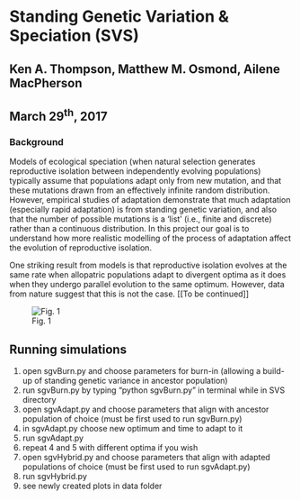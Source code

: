 # Standing Genetic Variation & Speciation (SVS)
## Ken A. Thompson, Matthew M. Osmond, Ailene MacPherson
## March 29^th^, 2017

### Background

Models of ecological speciation (when natural selection generates reproductive isolation between independently evolving populations) typically assume that populations adapt only from new mutation, and that these mutations drawn from an effectively infinite random distribution. However, empirical studies of adaptation demonstrate that much adaptation (especially rapid adaptation) is from standing genetic variation, and also that the number of possible mutations is a 'list' (i.e., finite and discrete) rather than a continuous distribution. In this project our goal is to understand how more realistic modelling of the process of adaptation affect the evolution of reproductive isolation.

One striking result from models is that reproductive isolation evolves at the same rate when allopatric populations adapt to divergent optima as it does when they undergo parallel evolution to the same optimum. However, data from nature suggest that this is not the case. [[To be continued]]

![Fig. 1](Figs/Conceptual/2017-03-15-SVS_onlyDNM_Fig.png | width = 50)




## Running simulations
1. open sgvBurn.py and choose parameters for burn-in (allowing a build-up of standing genetic variance in ancestor population)
2. run sgvBurn.py by typing "python sgvBurn.py" in terminal while in SVS directory
3. open sgvAdapt.py and choose parameters that align with ancestor population of choice (must be first used to run sgvBurn.py)
4. in sgvAdapt.py choose new optimum and time to adapt to it
5. run sgvAdapt.py
6. repeat 4 and 5 with different optima if you wish
7. open sgvHybrid.py and choose parameters that align with adapted populations of choice (must be first used to run sgvAdapt.py)
8. run sgvHybrid.py
9. see newly created plots in data folder
